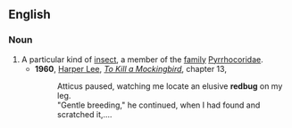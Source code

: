 ==English==
{{wikipedia}}
===Noun===
{{en-noun}}
#A particular kind of [[insect]], a member of the [[family]] [[Pyrrhocoridae]].
#*'''1960''', [[w:Harper Lee|Harper Lee]], ''[[w:To Kill a Mockingbird|To Kill a Mockingbird]]'', chapter 13,
#*:Atticus paused, watching me locate an elusive '''redbug''' on my leg.
#*:"Gentle breeding," he continued, when I had found and scratched it,....